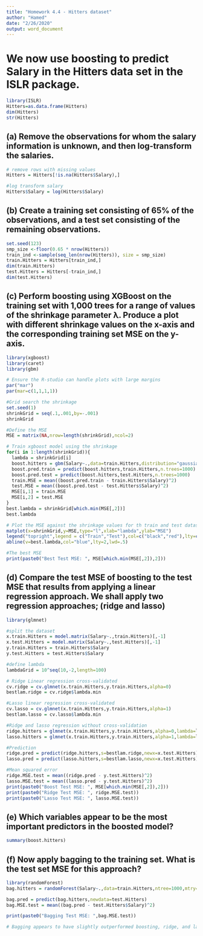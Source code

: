 ```yaml
---
title: "Homework 4.4 - Hitters dataset"
author: "Hamed"
date: "2/26/2020"
output: word_document
---
```


# We now use boosting to predict Salary in the Hitters data set in the ISLR package.

```r

library(ISLR)
Hitters=as.data.frame(Hitters)
dim(Hitters)
str(Hitters)

```


## (a) Remove the observations for whom the salary information is unknown, and then log-transform the salaries.

```r

# remove rows with missing values 
Hitters = Hitters[!is.na(Hitters$Salary),]

#log transform salary
Hitters$Salary = log(Hitters$Salary)


```


## (b) Create a training set consisting of 65% of the observations, and a test set consisting of the remaining observations.

```r
set.seed(123)
smp_size <-floor(0.65 * nrow(Hitters))
train_ind <-sample(seq_len(nrow(Hitters)), size = smp_size)
train.Hitters = Hitters[train_ind,]
dim(train.Hitters)
test.Hitters = Hitters[-train_ind,]
dim(test.Hitters)


```


## (c) Perform boosting using XGBoost on the training set with 1,000 trees for a range of values of the shrinkage parameter λ. Produce a plot with different shrinkage values on the x-axis and the corresponding training set MSE on the y-axis.

```r
library(xgboost)
library(caret) 
library(gbm)

# Ensure the R-studio can handle plots with large margins
par("mar")
par(mar=c(1,1,1,1))

#Grid search the shrinkage
set.seed(1)
shrinkGrid = seq(.1,.001,by=-.001)
shrinkGrid

#Define the MSE 
MSE = matrix(NA,nrow=length(shrinkGrid),ncol=2)

# Train xgboost model using the shrinkage
for(i in 1:length(shrinkGrid)){
  lambda = shrinkGrid[i]
  boost.hitters = gbm(Salary~.,data=train.Hitters,distribution="gaussian",n.trees=1000,shrinkage=lambda)
  boost.pred.train = predict(boost.hitters,train.Hitters,n.trees=1000)
  boost.pred.test = predict(boost.hitters,test.Hitters,n.trees=1000)
  train.MSE = mean((boost.pred.train - train.Hitters$Salary)^2)
  test.MSE = mean((boost.pred.test - test.Hitters$Salary)^2)
  MSE[i,1] = train.MSE
  MSE[i,2] = test.MSE
}
best.lambda = shrinkGrid[which.min(MSE[,2])]
best.lambda

# Plot the MSE against the shrinkage values for th train and test dataset
matplot(x=shrinkGrid,y=MSE,type="l",xlab="lambda",ylab="MSE")
legend("topright",legend = c("Train","Test"),col=c("black","red"),lty=c(1,2))
abline(v=best.lambda,col="blue",lty=2,lwd=.5)

#The best MSE 
print(paste0("Best Test MSE: ", MSE[which.min(MSE[,2]),2]))


```


## (d) Compare the test MSE of boosting to the test MSE that results from applying a linear regression approach. We shall apply two regression approaches; (ridge and lasso) 

```r
library(glmnet)

#split the dataset
x.train.Hitters = model.matrix(Salary~.,train.Hitters)[,-1]
x.test.Hitters = model.matrix(Salary~.,test.Hitters)[,-1]
y.train.Hitters = train.Hitters$Salary
y.test.Hitters = test.Hitters$Salary

#define lambda 
lambdaGrid = 10^seq(10,-2,length=100)

# Ridge Linear regression cross-validated
cv.ridge = cv.glmnet(x.train.Hitters,y.train.Hitters,alpha=0)
bestlam.ridge = cv.ridge$lambda.min

#Lasso linear regression cross-validated
cv.lasso = cv.glmnet(x.train.Hitters,y.train.Hitters,alpha=1)
bestlam.lasso = cv.lasso$lambda.min

#Ridge and lasso regression without cross-validation 
ridge.hitters = glmnet(x.train.Hitters,y.train.Hitters,alpha=0,lambda=lambdaGrid)
lasso.hitters = glmnet(x.train.Hitters,y.train.Hitters,alpha=1,lambda=lambdaGrid)

#Prediction
ridge.pred = predict(ridge.hitters,s=bestlam.ridge,newx=x.test.Hitters)
lasso.pred = predict(lasso.hitters,s=bestlam.lasso,newx=x.test.Hitters)

#Mean squared error 
ridge.MSE.test = mean((ridge.pred - y.test.Hitters)^2)
lasso.MSE.test = mean((lasso.pred - y.test.Hitters)^2)
print(paste0("Boost Test MSE: ", MSE[which.min(MSE[,2]),2]))
print(paste0("Ridge Test MSE: ", ridge.MSE.test))
print(paste0("Lasso Test MSE: ", lasso.MSE.test))

```


## (e) Which variables appear to be the most important predictors in the boosted model?

```r

summary(boost.hitters)

```


## (f) Now apply bagging to the training set. What is the test set MSE for this approach?

```r
  
library(randomForest)
bag.hitters = randomForest(Salary~.,data=train.Hitters,ntree=1000,mtry=19,importance=TRUE)

bag.pred = predict(bag.hitters,newdata=test.Hitters)
bag.MSE.test = mean((bag.pred - test.Hitters$Salary)^2)

print(paste0("Bagging Test MSE: ",bag.MSE.test))

# Bagging appears to have slightly outperformed boosting, ridge, and lasso.

```



